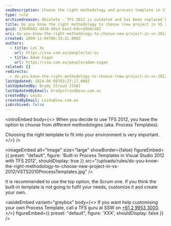 ```yaml
---
seoDescription: Choose the right methodology and process template in Visual Studio 2012 with TFS, using built-in templates or customizing to fit your development environment.
type: rule
archivedreason: Obsolete - TFS 2012 is outdated and has been replaced by Azure DevOps. For modern practices, see https://www.ssw.com.au/rules/rules-to-better-devops/
title: Do you know the right methodology to choose (new project in VS 2012)?
guid: 23940681-dd10-49a3-baa3-bdccd3b0cd42
uri: do-you-know-the-right-methodology-to-choose-new-project-in-vs-2012
created: 2009-12-04T08:33:21.000Z
authors:
  - title: Lei Xu
    url: https://ssw.com.au/people/lei-xu
  - title: Adam Cogan
    url: https://ssw.com.au/people/adam-cogan
related: []
redirects:
  - do-you-know-the-right-methodology-to-choose-(new-project-in-vs-2012)
lastUpdated: 2024-06-08T03:27:17.000Z
lastUpdatedBy: Brady Stroud [SSW]
lastUpdatedByEmail: bradystroud@ssw.com.au
createdBy: LeiXu
createdByEmail: LeiXu@ssw.com.au
isArchived: false
---
```


<introEmbed
  body={<>
When you decide to use TFS 2012, you have the option to choose from different methodologies (aka. Process Templates).

Choosing the right template to fit into your environment is very important.
  </>}
/>

<imageEmbed
  alt="Image"
  size="large"
  showBorder={false}
  figureEmbed={{
    preset: "default",
    figure: 'Built-in Process Templates in Visual Studio 2012 with TFS 2012',
    shouldDisplay: true
  }}
  src="/uploads/rules/do-you-know-the-right-methodology-to-choose-new-project-in-vs-2012/VSTS2010ProcessTemplates.jpg"
/>

It is recommended to use the top option, the Scrum one. If you think the built-in template is not going to fulfil your needs, customize it and create your own.

<asideEmbed
  variant="greybox"
  body={<>
    If you want help customising your own Process Template, call a TFS guru at SSW on [+61 2 9953 3000](tel:+61299533000).
  </>}
  figureEmbed={{
    preset: "default",
    figure: 'XXX',
    shouldDisplay: false
  }}
/>
